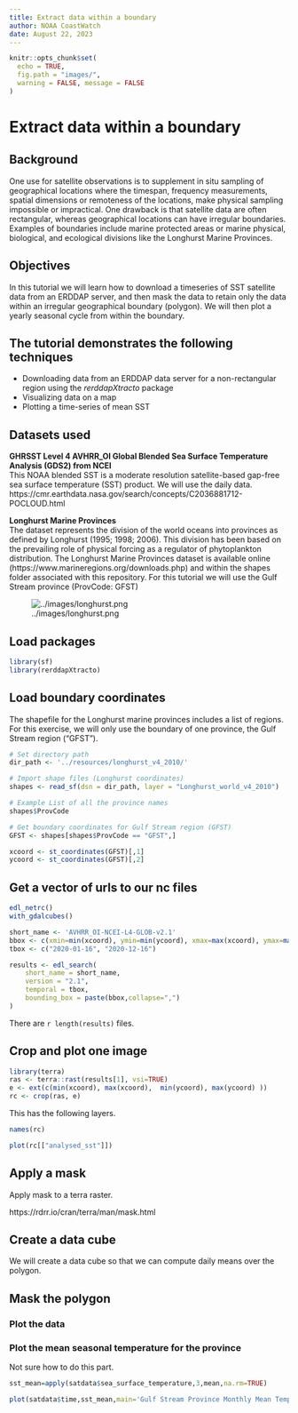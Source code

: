 ```yaml
---
title: Extract data within a boundary
author: NOAA CoastWatch
date: August 22, 2023
---
```


```r
knitr::opts_chunk$set(
  echo = TRUE,
  fig.path = "images/",
  warning = FALSE, message = FALSE
)
```

# Extract data within a boundary

## Background
One use for satellite observations is to supplement in situ sampling of geographical locations where the timespan, frequency measurements, spatial dimensions or remoteness of the locations, make physical sampling impossible or impractical. One drawback is that satellite data are often rectangular, whereas geographical locations can have irregular boundaries. Examples of boundaries include marine protected areas or marine physical, biological, and ecological divisions like the Longhurst Marine Provinces.  

## Objectives
In this tutorial we will learn how to download a timeseries of SST satellite data from an ERDDAP server, and then mask the data to retain only the data within an irregular geographical boundary (polygon). We will then plot a yearly seasonal cycle from within the boundary. 

## The tutorial demonstrates the following techniques
-   Downloading data from an ERDDAP data server for a non-rectangular region using the *rerddapXtracto* package
-   Visualizing data on a map
-   Plotting a time-series of mean SST 

## Datasets used
__GHRSST Level 4 AVHRR_OI Global Blended Sea Surface Temperature Analysis (GDS2) from NCEI__    
This NOAA blended SST is a moderate resolution satellite-based gap-free sea surface temperature (SST) product. We will use the daily data.
https://cmr.earthdata.nasa.gov/search/concepts/C2036881712-POCLOUD.html

__Longhurst Marine Provinces__  
The dataset represents the division of the world oceans into provinces as defined by Longhurst (1995; 1998; 2006). This division has been based on the prevailing role of physical forcing as a regulator of phytoplankton distribution. The Longhurst Marine Provinces dataset is available online (https://www.marineregions.org/downloads.php) and within the shapes folder associated with this repository. For this tutorial we will use the Gulf Stream province (ProvCode: GFST)  

![../images/longhurst.png](../images/longhurst.png)

## Load packages

```r
library(sf)
library(rerddapXtracto)
```

## Load boundary coordinates 

The shapefile for the Longhurst marine provinces includes a list of regions.  For this exercise, we will only use the boundary of one province, the Gulf Stream region ("GFST"). 

```r

# Set directory path
dir_path <- '../resources/longhurst_v4_2010/'

# Import shape files (Longhurst coordinates)
shapes <- read_sf(dsn = dir_path, layer = "Longhurst_world_v4_2010")

# Example List of all the province names
shapes$ProvCode

# Get boundary coordinates for Gulf Stream region (GFST)
GFST <- shapes[shapes$ProvCode == "GFST",]

xcoord <- st_coordinates(GFST)[,1]
ycoord <- st_coordinates(GFST)[,2]

```

## Get a vector of urls to our nc files

```r
edl_netrc()
with_gdalcubes()
```

```r
short_name <- 'AVHRR_OI-NCEI-L4-GLOB-v2.1'
bbox <- c(xmin=min(xcoord), ymin=min(ycoord), xmax=max(xcoord), ymax=max(ycoord)) 
tbox <- c("2020-01-16", "2020-12-16")

results <- edl_search(
    short_name = short_name,
    version = "2.1",
    temporal = tbox,
    bounding_box = paste(bbox,collapse=",")
)
```

There are `r length(results)` files.

## Crop and plot one image


```r
library(terra)
ras <- terra::rast(results[1], vsi=TRUE)
e <- ext(c(min(xcoord), max(xcoord),  min(ycoord), max(ycoord) ))
rc <- crop(ras, e)
```

This has the following layers.
```r
names(rc)
```

```r
plot(rc[["analysed_sst"]])
```

## Apply a mask 

Apply mask to a terra raster.

https://rdrr.io/cran/terra/man/mask.html


## Create a data cube

We will create a data cube so that we can compute daily means over the polygon.

## Mask the polygon 


### Plot the data


### Plot the mean seasonal temperature for the province

Not sure how to do this part.

```r
sst_mean=apply(satdata$sea_surface_temperature,3,mean,na.rm=TRUE)
```

```r
plot(satdata$time,sst_mean,main='Gulf Stream Province Monthly Mean Temperature 2020',ylab='SSt (ºC)',xlab='',type='b')
```



